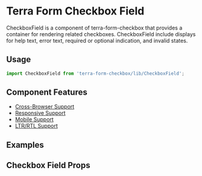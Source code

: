 


<Badge />

# Terra Form Checkbox Field

CheckboxField is a component of terra-form-checkbox that provides a container for rendering related checkboxes. CheckboxField include displays for help text, error text, required or optional indication, and invalid states.


## Usage

```jsx
import CheckboxField from 'terra-form-checkbox/lib/CheckboxField';
```

## Component Features

 * [Cross-Browser Support](https://engineering.cerner.com/terra-ui/about/terra-ui/component-standards#cross-browser-support)
 * [Responsive Support](https://engineering.cerner.com/terra-ui/about/terra-ui/component-standards#responsive-support)
 * [Mobile Support](https://engineering.cerner.com/terra-ui/about/terra-ui/component-standards#mobile-support)
 * [LTR/RTL Support](https://engineering.cerner.com/terra-ui/about/terra-ui/component-standards#ltr--rtl)

## Examples
<DefaultCheckboxField title="Default CheckboxField Example" />
<ControlledCheckboxField title="Controlled CheckboxField Example" />
<InlineCheckboxField title="Inline CheckboxField Example" />
<OptionalCheckboxField title="Optional CheckboxField Example" />

## Checkbox Field Props
<CheckboxFieldPropsTable />
